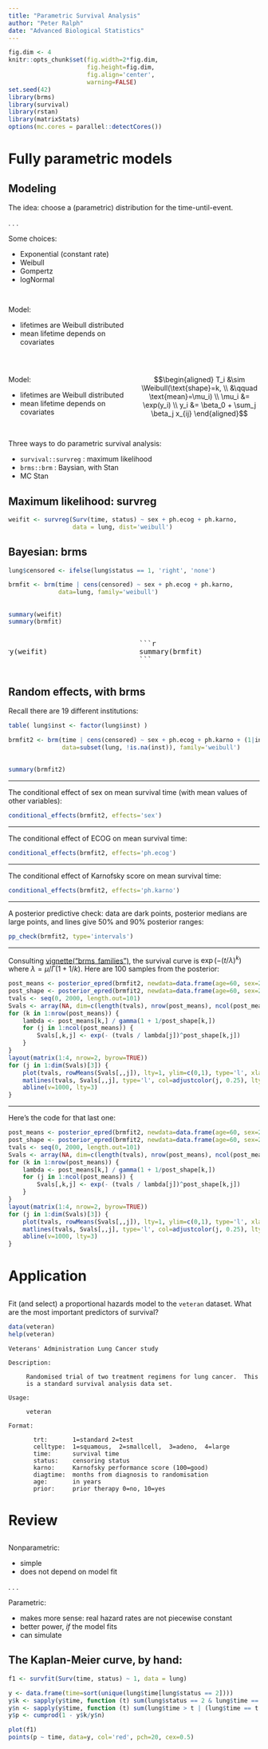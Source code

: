```yaml
---
title: "Parametric Survival Analysis"
author: "Peter Ralph"
date: "Advanced Biological Statistics"
---
```


```r
fig.dim <- 4
knitr::opts_chunk$set(fig.width=2*fig.dim,
                      fig.height=fig.dim,
                      fig.align='center',
                      warning=FALSE)
set.seed(42)
library(brms)
library(survival)
library(rstan)
library(matrixStats)
options(mc.cores = parallel::detectCores())
```



# Fully parametric models

## Modeling

The idea: choose a (parametric) distribution for the time-until-event.

. . .

Some choices:

- Exponential (constant rate)
- Weibull
- Gompertz
- logNormal

##

::: {.columns}
:::::: {.column width=50%}

Model:

- lifetimes are Weibull distributed
- mean lifetime depends on covariates

:::
:::::: {.column width=50%}

:::
::::::

##

::: {.columns}
:::::: {.column width=50%}

Model:

- lifetimes are Weibull distributed
- mean lifetime depends on covariates

:::
:::::: {.column width=50%}

$$\begin{aligned}
    T_i &\sim \Weibull(\text{shape}=k, \\
        &\qquad \text{mean}=\mu_i) \\
    \mu_i &= \exp(y_i) \\
    y_i &= \beta_0 + \sum_j \beta_j x_{ij} 
\end{aligned}$$

:::
::::::

## 

Three ways to do parametric survival analysis:

- `survival::survreg` : maximum likelihood
- `brms::brm` : Baysian, with Stan
- MC Stan

## Maximum likelihood: survreg

```r
weifit <- survreg(Surv(time, status) ~ sex + ph.ecog + ph.karno,
                  data = lung, dist='weibull')
```

## Bayesian: brms

```r
lung$censored <- ifelse(lung$status == 1, 'right', 'none')

brmfit <- brm(time | cens(censored) ~ sex + ph.ecog + ph.karno,
              data=lung, family='weibull')
```

##

```r
summary(weifit)
summary(brmfit)
```

::: {.columns}
:::::: {.column width=50%}

<pre style="width:120%; margin-left:-20%;">
```r
summary(weifit)
```
</pre>

:::
:::::: {.column width=50%}

<pre style="width:120%;">
```r
summary(brmfit)
```
</pre>

:::
::::::


## Random effects, with brms

Recall there are 19 different institutions:
```r
table( lung$inst <- factor(lung$inst) )
```

```r
brmfit2 <- brm(time | cens(censored) ~ sex + ph.ecog + ph.karno + (1|inst),
               data=subset(lung, !is.na(inst)), family='weibull')
```

##

```r
summary(brmfit2)
```

-------------

The conditional effect of sex on mean survival time (with mean values of other variables):
```r
conditional_effects(brmfit2, effects='sex')
```

-------------

The conditional effect of ECOG on mean survival time:
```r
conditional_effects(brmfit2, effects='ph.ecog')
```


-------------

The conditional effect of Karnofsky score on mean survival time:
```r
conditional_effects(brmfit2, effects='ph.karno')
```

-------------

A posterior predictive check: data are dark points, posterior medians are large points,
and lines give 50% and 90% posterior ranges:
```r
pp_check(brmfit2, type='intervals')
```

---------------

Consulting [vignette("brms_families")](https://cran.r-project.org/web/packages/brms/vignettes/brms_families.html),
the survival curve is $\exp(-(t / \lambda)^k)$ where $\lambda = \mu / \Gamma(1 + 1/k)$. Here are 100 samples from the posterior:
```r
post_means <- posterior_epred(brmfit2, newdata=data.frame(age=60, sex=2, ph.ecog=0:3, ph.karno=50), re_formula=NA, dpar="mu")[1:100,]
post_shape <- posterior_epred(brmfit2, newdata=data.frame(age=60, sex=2, ph.ecog=0:3, ph.karno=50), re_formula=NA, dpar="shape")[1:100,]
tvals <- seq(0, 2000, length.out=101)
Svals <- array(NA, dim=c(length(tvals), nrow(post_means), ncol(post_means)))
for (k in 1:nrow(post_means)) {
    lambda <- post_means[k,] / gamma(1 + 1/post_shape[k,])
    for (j in 1:ncol(post_means)) {
        Svals[,k,j] <- exp(- (tvals / lambda[j])^post_shape[k,j])
    }
}
layout(matrix(1:4, nrow=2, byrow=TRUE))
for (j in 1:dim(Svals)[3]) {
    plot(tvals, rowMeans(Svals[,,j]), lty=1, ylim=c(0,1), type='l', xlab='time (t)', ylab='S(t)', col=j, main=paste("ECOG =", j-1))
    matlines(tvals, Svals[,,j], type='l', col=adjustcolor(j, 0.25), lty=1)
    abline(v=1000, lty=3)
}
```

----------

Here's the code for that last one:
```r
post_means <- posterior_epred(brmfit2, newdata=data.frame(age=60, sex=2, ph.ecog=0:3, ph.karno=50), re_formula=NA, dpar="mu")[1:100,]
post_shape <- posterior_epred(brmfit2, newdata=data.frame(age=60, sex=2, ph.ecog=0:3, ph.karno=50), re_formula=NA, dpar="shape")[1:100,]
tvals <- seq(0, 2000, length.out=101)
Svals <- array(NA, dim=c(length(tvals), nrow(post_means), ncol(post_means)))
for (k in 1:nrow(post_means)) {
    lambda <- post_means[k,] / gamma(1 + 1/post_shape[k,])
    for (j in 1:ncol(post_means)) {
        Svals[,k,j] <- exp(- (tvals / lambda[j])^post_shape[k,j])
    }
}
layout(matrix(1:4, nrow=2, byrow=TRUE))
for (j in 1:dim(Svals)[3]) {
    plot(tvals, rowMeans(Svals[,,j]), lty=1, ylim=c(0,1), type='l', xlab='time (t)', ylab='S(t)', col=j, main=paste("ECOG =", j-1))
    matlines(tvals, Svals[,,j], type='l', col=adjustcolor(j, 0.25), lty=1)
    abline(v=1000, lty=3)
}
```


# Application

## 

Fit (and select) a proportional hazards model to the `veteran` dataset.
What are the most important predictors of survival?

```r
data(veteran)
help(veteran)
```
```
Veterans' Administration Lung Cancer study

Description:

     Randomised trial of two treatment regimens for lung cancer.  This
     is a standard survival analysis data set.

Usage:

     veteran
     
Format:

       trt:       1=standard 2=test                            
       celltype:  1=squamous,  2=smallcell,  3=adeno,  4=large 
       time:      survival time                                
       status:    censoring status                             
       karno:     Karnofsky performance score (100=good)       
       diagtime:  months from diagnosis to randomisation       
       age:       in years                                     
       prior:     prior therapy 0=no, 10=yes      
```


# Review

##

Nonparametric:

- simple
- does not depend on model fit

. . .

Parametric:

- makes more sense: real hazard rates are not piecewise constant
- better power, *if* the model fits
- can simulate



## The Kaplan-Meier curve, by hand:

```r
f1 <- survfit(Surv(time, status) ~ 1, data = lung)

y <- data.frame(time=sort(unique(lung$time[lung$status == 2])))
y$k <- sapply(y$time, function (t) sum(lung$status == 2 & lung$time == t))
y$n <- sapply(y$time, function (t) sum(lung$time > t | (lung$time == t & lung$status == 2)))
y$p <- cumprod(1 - y$k/y$n)

plot(f1)
points(p ~ time, data=y, col='red', pch=20, cex=0.5)
```
